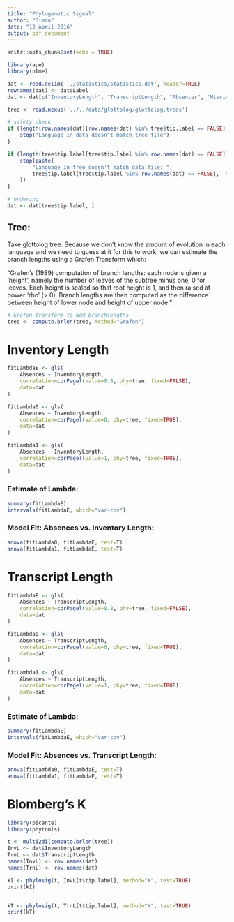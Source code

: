 ```yaml
---
title: "Phylogenetic Signal"
author: "Simon"
date: "12 April 2016"
output: pdf_document
---
```


```r
knitr::opts_chunk$set(echo = TRUE)

library(ape)
library(nlme)

dat <- read.delim('../statistics/statistics.dat', header=TRUE)
rownames(dat) <- dat$Label
dat <- dat[c("InventoryLength", "TranscriptLength", "Absences", "Missings", "DistinctMissings")]

tree <- read.nexus('../../data/glottolog/glottolog.trees')

# safety check
if (length(row.names(dat)[row.names(dat) %in% tree$tip.label == FALSE])) {
    stop("Language in data doesn't match tree file")
}

if (length(tree$tip.label[tree$tip.label %in% row.names(dat) == FALSE])) {
    stop(paste(
        "Language in tree doesn't match data file: ",
        tree$tip.label[tree$tip.label %in% row.names(dat) == FALSE], '\n'
    ))
}

# ordering
dat <- dat[tree$tip.label, ]

```

## Tree:

Take glottolog tree. Because we don't know the amount of evolution in each language and we need to guess at it for this to work, we can estimate the branch lengths using a Grafen Transform which:

"Grafen's (1989) computation of branch lengths: each node is given a ‘height’, namely the number of leaves of the subtree minus one, 0 for leaves. Each height is scaled so that root height is 1, and then raised at power 'rho' (> 0). Branch lengths are then computed as the difference between height of lower node and height of upper node."

```r
# Grafen transform to add branchlengths
tree <- compute.brlen(tree, method="Grafen")
```

# Inventory Length

```r
fitLambdaE <- gls(
    Absences ~ InventoryLength,
    correlation=corPagel(value=0.8, phy=tree, fixed=FALSE),
    data=dat
)

fitLambda0 <- gls(
    Absences ~ InventoryLength,
    correlation=corPagel(value=0, phy=tree, fixed=TRUE),
    data=dat
)

fitLambda1 <- gls(
    Absences ~ InventoryLength,
    correlation=corPagel(value=1, phy=tree, fixed=TRUE),
    data=dat
)

```

### Estimate of Lambda:

```r
summary(fitLambdaE)
intervals(fitLambdaE, which="var-cov")
```

### Model Fit: Absences vs. Inventory Length:

```r
anova(fitLambda0, fitLambdaE, test=T)
anova(fitLambda1, fitLambdaE, test=T)
```



\clearpage

# Transcript Length

```r
fitLambdaE <- gls(
    Absences ~ TranscriptLength,
    correlation=corPagel(value=0.8, phy=tree, fixed=FALSE),
    data=dat
)

fitLambda0 <- gls(
    Absences ~ TranscriptLength,
    correlation=corPagel(value=0, phy=tree, fixed=TRUE),
    data=dat
)

fitLambda1 <- gls(
    Absences ~ TranscriptLength,
    correlation=corPagel(value=1, phy=tree, fixed=TRUE),
    data=dat
)

```

### Estimate of Lambda:

```r
summary(fitLambdaE)
intervals(fitLambdaE, which="var-cov")
```

### Model Fit: Absences vs. Transcript Length:

```r
anova(fitLambda0, fitLambdaE, test=T)
anova(fitLambda1, fitLambdaE, test=T)
```

\clearpage

# Blomberg's K

```r
library(picante)
library(phytools)

t <- multi2di(compute.brlen(tree))
InvL <- dat$InventoryLength
TrnL <- dat$TranscriptLength
names(InvL) <- row.names(dat) 
names(TrnL) <- row.names(dat)

kI <- phylosig(t, InvL[t$tip.label], method="K", test=TRUE)
print(kI)


kT <- phylosig(t, TrnL[t$tip.label], method="K", test=TRUE)
print(kT)
```
